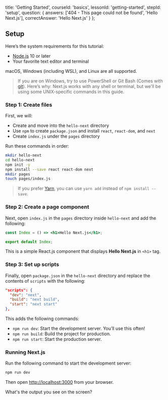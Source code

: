 
  title: 'Getting Started',
  courseId: 'basics',
  lessonId: 'getting-started',
  stepId: 'setup',
  question: {
    answers: ['404 - This page could not be found', 'Hello Next.js'],
    correctAnswer: 'Hello Next.js'
  }
};

## Setup

Here’s the system requirements for this tutorial:

- [Node.js](https://nodejs.org/) 10 or later
- Your favorite text editor and terminal

macOS, Windows (including WSL), and Linux are all supported.

> If you are on Windows, try to use PowerShell or Git Bash (Comes with [git](https://git-scm.com/downloads)). Here’s why: Next.js works with any shell or terminal, but we'll be using some UNIX-specific commands in this guide.

### Step 1: Create files

First, we will:

- Create and move into the `hello-next` directory
- Use `npm` to create `package.json` and install `react`, `react-dom`, and `next`
- Create `index.js` under the `pages` directory

Run these commands in order:

```bash
mkdir hello-next
cd hello-next
npm init -y
npm install --save react react-dom next
mkdir pages
touch pages/index.js
```

> If you prefer [Yarn](https://yarnpkg.com/), you can use `yarn add` instead of `npm install --save`.

### Step 2: Create a page component

Next, open `index.js` in the `pages` directory inside `hello-next` and add the following:

```jsx
const Index = () => <h1>Hello Next.js</h1>;

export default Index;
```

This is a simple React.js component that displays <strong>Hello Next.js</strong> in `<h1>` tag.

### Step 3: Set up scripts

Finally, open `package.json` in the `hello-next` directory and replace the contents of `scripts` with the following:

```json
"scripts": {
  "dev": "next",
  "build": "next build",
  "start": "next start"
},
```

This adds the following commands:

- `npm run dev`: Start the development server. You’ll use this often!
- `npm run build`: Build the project for production.
- `npm run start`: Start the production server.

### Running Next.js

Run the following command to start the development server:

```bash
npm run dev
```

Then open [http://localhost:3000](http://localhost:3000/) from your browser.

What's the output you see on the screen?

